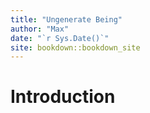 ```yaml
---
title: "Ungenerate Being"
author: "Max"
date: "`r Sys.Date()`"
site: bookdown::bookdown_site
---
```


# Introduction
